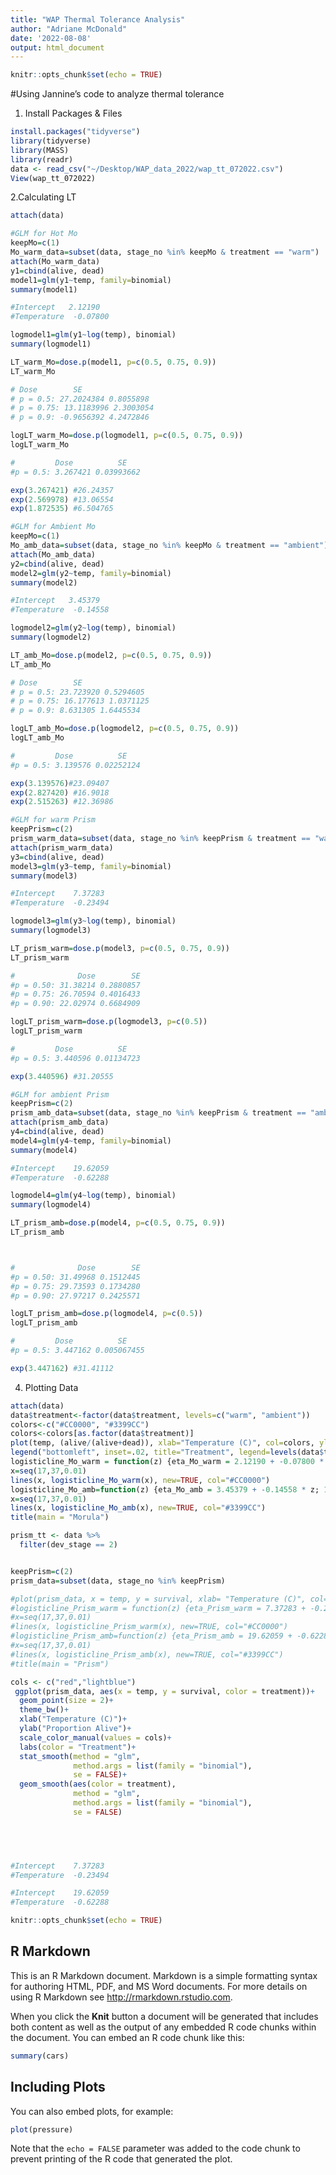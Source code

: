 ```yaml
---
title: "WAP Thermal Tolerance Analysis"
author: "Adriane McDonald"
date: '2022-08-08'
output: html_document
---
```


```r
knitr::opts_chunk$set(echo = TRUE)


```


#Using Jannine's code to analyze thermal tolerance

1. Install Packages & Files
```r
install.packages("tidyverse")
library(tidyverse)
library(MASS)
library(readr)
data <- read_csv("~/Desktop/WAP_data_2022/wap_tt_072022.csv")
View(wap_tt_072022)

```

2.Calculating LT
```r
attach(data)

#GLM for Hot Mo
keepMo=c(1)
Mo_warm_data=subset(data, stage_no %in% keepMo & treatment == "warm")
attach(Mo_warm_data)
y1=cbind(alive, dead)
model1=glm(y1~temp, family=binomial)
summary(model1)

#Intercept   2.12190 
#Temperature  -0.07800

logmodel1=glm(y1~log(temp), binomial)
summary(logmodel1)

LT_warm_Mo=dose.p(model1, p=c(0.5, 0.75, 0.9))
LT_warm_Mo

# Dose        SE
# p = 0.5: 27.2024384 0.8055898
# p = 0.75: 13.1183996 2.3003054
# p = 0.9: -0.9656392 4.2472846

logLT_warm_Mo=dose.p(logmodel1, p=c(0.5, 0.75, 0.9))
logLT_warm_Mo

#         Dose          SE
#p = 0.5: 3.267421 0.03993662

exp(3.267421) #26.24357
exp(2.569978) #13.06554
exp(1.872535) #6.504765
```

```r
#GLM for Ambient Mo
keepMo=c(1)
Mo_amb_data=subset(data, stage_no %in% keepMo & treatment == "ambient")
attach(Mo_amb_data)
y2=cbind(alive, dead)
model2=glm(y2~temp, family=binomial)
summary(model2)

#Intercept   3.45379 
#Temperature  -0.14558

logmodel2=glm(y2~log(temp), binomial)
summary(logmodel2)

LT_amb_Mo=dose.p(model2, p=c(0.5, 0.75, 0.9))
LT_amb_Mo

# Dose        SE
# p = 0.5: 23.723920 0.5294605
# p = 0.75: 16.177613 1.0371125
# p = 0.9: 8.631305 1.6445534

logLT_amb_Mo=dose.p(logmodel2, p=c(0.5, 0.75, 0.9))
logLT_amb_Mo

#         Dose          SE
#p = 0.5: 3.139576 0.02252124

exp(3.139576)#23.09407
exp(2.827420) #16.9018
exp(2.515263) #12.36986
```


```r
#GLM for warm Prism
keepPrism=c(2)
prism_warm_data=subset(data, stage_no %in% keepPrism & treatment == "warm")
attach(prism_warm_data)
y3=cbind(alive, dead)
model3=glm(y3~temp, family=binomial)
summary(model3)

#Intercept    7.37283
#Temperature  -0.23494

logmodel3=glm(y3~log(temp), binomial)
summary(logmodel3)

LT_prism_warm=dose.p(model3, p=c(0.5, 0.75, 0.9))
LT_prism_warm

#              Dose        SE
#p = 0.50: 31.38214 0.2880857
#p = 0.75: 26.70594 0.4016433
#p = 0.90: 22.02974 0.6684909

logLT_prism_warm=dose.p(logmodel3, p=c(0.5))
logLT_prism_warm

#         Dose          SE
#p = 0.5: 3.440596 0.01134723

exp(3.440596) #31.20555
```

```r
#GLM for ambient Prism
keepPrism=c(2)
prism_amb_data=subset(data, stage_no %in% keepPrism & treatment == "ambient")
attach(prism_amb_data)
y4=cbind(alive, dead)
model4=glm(y4~temp, family=binomial)
summary(model4)

#Intercept    19.62059
#Temperature  -0.62288

logmodel4=glm(y4~log(temp), binomial)
summary(logmodel4)

LT_prism_amb=dose.p(model4, p=c(0.5, 0.75, 0.9))
LT_prism_amb



#              Dose        SE
#p = 0.50: 31.49968 0.1512445
#p = 0.75: 29.73593 0.1734280
#p = 0.90: 27.97217 0.2425571

logLT_prism_amb=dose.p(logmodel4, p=c(0.5))
logLT_prism_amb

#         Dose          SE
#p = 0.5: 3.447162 0.005067455

exp(3.447162) #31.41112
```


4. Plotting Data
```r
attach(data)
data$treatment<-factor(data$treatment, levels=c("warm", "ambient"))
colors<-c("#CC0000", "#3399CC")
colors<-colors[as.factor(data$treatment)]
plot(temp, (alive/(alive+dead)), xlab="Temperature (C)", col=colors, ylab="Proportion Alive", pch=20)
legend("bottomleft", inset=.02, title="Treatment", legend=levels(data$treatment), col=c("#CC0000", "#3399CC"), pch=20)
logisticline_Mo_warm = function(z) {eta_Mo_warm = 2.12190 + -0.07800 * z; 1 / (1+exp(-eta_Mo_warm))}
x=seq(17,37,0.01)
lines(x, logisticline_Mo_warm(x), new=TRUE, col="#CC0000")
logisticline_Mo_amb=function(z) {eta_Mo_amb = 3.45379 + -0.14558 * z; 1 / (1+exp(-eta_Mo_amb))}
x=seq(17,37,0.01)
lines(x, logisticline_Mo_amb(x), new=TRUE, col="#3399CC")
title(main = "Morula")

```

```r
prism_tt <- data %>% 
  filter(dev_stage == 2)


keepPrism=c(2)
prism_data=subset(data, stage_no %in% keepPrism)

#plot(prism_data, x = temp, y = survival, xlab= "Temperature (C)", col=colors, ylab="Proportion #legend("bottomleft", inset=.02, title="Treatment", legend=levels(data$treatment), col=c("#CC0000", "#3399CC"), pch=20)
#logisticline_Prism_warm = function(z) {eta_Prism_warm = 7.37283 + -0.23494 * z; 1 / (1+exp(-eta_Prism_warm))}
#x=seq(17,37,0.01)
#lines(x, logisticline_Prism_warm(x), new=TRUE, col="#CC0000")
#logisticline_Prism_amb=function(z) {eta_Prism_amb = 19.62059 + -0.62288 * z; 1 / (1+exp(-eta_Prism_amb))}
#x=seq(17,37,0.01)
#lines(x, logisticline_Prism_amb(x), new=TRUE, col="#3399CC")
#title(main = "Prism")

cols <- c("red","lightblue")
 ggplot(prism_data, aes(x = temp, y = survival, color = treatment))+
  geom_point(size = 2)+
  theme_bw()+
  xlab("Temperature (C)")+
  ylab("Proportion Alive")+
  scale_color_manual(values = cols)+
  labs(color = "Treatment")+
  stat_smooth(method = "glm",
              method.args = list(family = "binomial"),
              se = FALSE)+
  geom_smooth(aes(color = treatment),
              method = "glm",
              method.args = list(family = "binomial"),
              se = FALSE)


      


#Intercept    7.37283
#Temperature  -0.23494

#Intercept    19.62059
#Temperature  -0.62288
```


```r
knitr::opts_chunk$set(echo = TRUE)
```

## R Markdown

This is an R Markdown document. Markdown is a simple formatting syntax for authoring HTML, PDF, and MS Word documents. For more details on using R Markdown see <http://rmarkdown.rstudio.com>.

When you click the **Knit** button a document will be generated that includes both content as well as the output of any embedded R code chunks within the document. You can embed an R code chunk like this:

```r
summary(cars)
```

## Including Plots

You can also embed plots, for example:

```r
plot(pressure)
```

Note that the `echo = FALSE` parameter was added to the code chunk to prevent printing of the R code that generated the plot.
